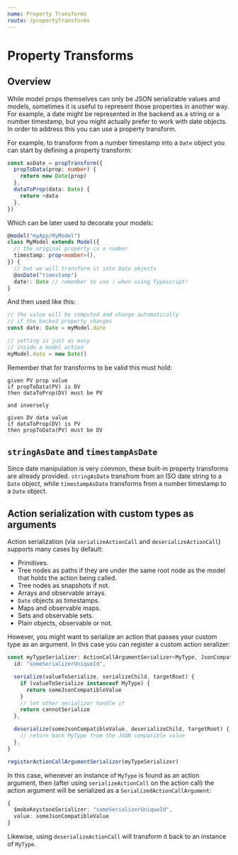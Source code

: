 ```yaml
---
name: Property Transforms
route: /propertyTransforms
---
```



<FixStyle />

# Property Transforms

## Overview

While model props themselves can only be JSON serializable values and models, sometimes it is useful to represent those properties in another way.
For example, a date might be represented in the backend as a string or a number timestamp, but you might actually prefer to work with date objects.
In order to address this you can use a property transform.

For example, to transform from a number timestamp into a `Date` object you can start by defining a property transform:

```ts
const asDate = propTransform({
  propToData(prop: number) {
    return new Date(prop)
  },
  dataToProp(data: Date) {
    return +data
  },
})
```

Which can be later used to decorate your models:

```ts
@model("myApp/MyModel")
class MyModel extends Model({
  // the original property is a number
  timestamp: prop<number>(),
}) {
  // but we will transform it into Date objects
  @asDate("timestamp")
  date!: Date // remember to use ! when using Typescript!
}
```

And then used like this:

```ts
// the value will be computed and change automatically
// if the backed property changes
const date: Date = myModel.date

// setting is just as easy
// inside a model action
myModel.date = new Date()
```

Remember that for transforms to be valid this must hold:

```
given PV prop value
if propToData(PV) is DV
then dataToProp(DV) must be PV

and inversely

given DV data value
if dataToProp(DV) is PV
then propToData(PV) must be DV
```

## `stringAsDate` and `timestampAsDate`

Since date manipulation is very common, these built-in property transforms are already provided.
`stringAsDate` transfrom from an ISO date string to a `Date` object, while `timestampAsDate` transforms from a number timestamp to a `Date` object.

## Action serialization with custom types as arguments

Action serialization (via `serializeActionCall` and `deserializeActionCall`) supports many cases by default:

- Primitives.
- Tree nodes as paths if they are under the same root node as the model that holds the action being called.
- Tree nodes as snapshots if not.
- Arrays and observable arrays.
- `Date` objects as timestamps.
- Maps and observable maps.
- Sets and observable sets.
- Plain objects, observable or not.

However, you might want to serialize an action that passes your custom type as an argument. In this case you can register a custom action seralizer:

```ts
const myTypeSerializer: ActionCallArgumentSerializer<MyType, JsonCompatibleType> = {
  id: "someSerializerUniqueId",

  serialize(valueToSerialize, serializeChild, targetRoot) {
    if (valueToSerialize instanceof MyType) {
      return someJsonCompatibleValue
    }
    // let other serializer handle it
    return cannotSerialize
  },

  deserialize(someJsonCompatibleValue, deserializeChild, targetRoot) {
    // return back MyType from the JSON compatible value
  },
}

registerActionCallArgumentSerializer(myTypeSerializer)
```

In this case, whenever an instance of `MyType` is found as an action argument, then (after using `serializeActionCall` on the action call) the action argument will be serialized as a `SerializedActionCallArgument`:

```ts
{
  $mobxKeystoneSerializer: "someSerializerUniqueId",
  value: someJsonCompatibleValue
}
```

Likewise, using `deserializeActionCall` will transform it back to an instance of `MyType`.
